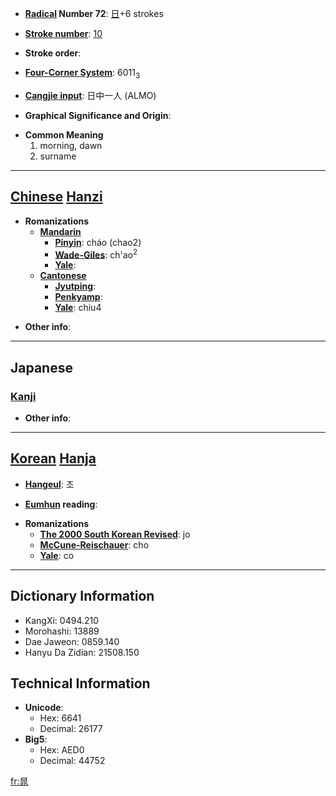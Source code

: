 * '''[[Wiktionary:Chinese radical index| Radical]] Number 72''': [[Wiktionary:Chinese radical index 日|日]]+6 strokes

* '''[[Wiktionary:Chinese total strokes index|Stroke number]]''': [[Wiktionary:Chinese total strokes index 10|10]]

* '''Stroke order''': 

* '''[[Wiktionary:Chinese four corner index|Four-Corner System]]''': 6011<sub>3</sub>

* '''[[Wiktionary:Chinese Cangjie index|Cangjie input]]''': 日中一人 (ALMO)

* '''Graphical Significance and Origin''': 

* '''Common Meaning'''
*#morning, dawn
*# surname


----

== [[Chinese]] [[Hanzi]] ==

* '''Romanizations'''
** '''[[Mandarin]]'''
*** '''[[Pinyin]]''': cháo (chao2)
*** '''[[Wade-Giles]]''': ch'ao<sup>2</sup>
*** '''[[Yale]]''': 
** '''[[Cantonese]]'''
*** '''[[Jyutping]]''':
*** '''[[Penkyamp]]''': 
*** '''[[Yale]]''': chiu4

* '''Other info''': 

----

==Japanese==
===[[Kanji]]===
{{kanji|on readings=[[ちょう]] (chō)
|kun readings=[[あさ]] (asa)
}}

* '''Other info''':  

----

== [[Korean]] [[Hanja]] ==

* '''[[Hangeul]]''': 조

* '''[[Eumhun]] reading''': 

* '''Romanizations'''
** '''[[The 2000 South Korean Revised Romanization|The 2000 South Korean Revised]]''': jo
** '''[[McCune-Reischauer]]''': cho
** '''[[Yale]]''': co

----

== Dictionary Information ==

* KangXi: 0494.210
* Morohashi: 13889
* Dae Jaweon: 0859.140
* Hanyu Da Zidian: 21508.150

== Technical Information ==

* '''Unicode''':
** Hex: 6641
** Decimal: 26177
* '''Big5''':
** Hex: AED0
** Decimal: 44752

[[fr:晁]]